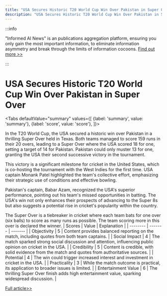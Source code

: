 ```yaml
---
title: "USA Secures Historic T20 World Cup Win Over Pakistan in Super Over"
description: "USA Secures Historic T20 World Cup Win Over Pakistan in Super Over"
---
```



:::info

"Informed AI News" is an publications aggregation platform, ensuring you only gain the most important information, to eliminate information asymmetry and break through the limits of information cocoons.  [Find out more >>](/docs/guides)

:::

# USA Secures Historic T20 World Cup Win Over Pakistan in Super Over


<Tabs
	defaultValue="summary"
	values={[
	{label: 'summary', value: 'summary'},
	{label: 'score', value: 'score'},
]}>
<TabItem value="summary">


In the T20 World Cup, the USA secured a historic win over Pakistan in a thrilling Super Over held in Texas. Both teams managed to score 159 runs in their 20 overs, leading to a Super Over where the USA scored 18 for one, setting a target of 14 for Pakistan. Pakistan could only muster 13 for one, granting the USA their second successive victory in the tournament.

This victory is a significant milestone for cricket in the United States, which is co-hosting the tournament with the West Indies for the first time. USA captain Monank Patel highlighted the team's collective effort, emphasizing their strategic use of conditions and effective bowling.

Pakistan's captain, Babar Azam, recognized the USA's superior performance, pointing out his team's missed opportunities in batting. The USA's win not only enhances their prospects of advancing to the Super 8s but also suggests a potential rise in cricket's popularity within the country.

The Super Over is a tiebreaker in cricket where each team bats for one over (six balls) to score as many runs as possible. The team scoring more in this over is declared the winner.
</TabItem>
<TabItem value="score">
	| Scores     | Value   | Explanation |
	| -------- | ------- | ------- |
	| Objectivity  | 5    | Content provides balanced reporting on the match, including quotes from both team captains.    |
	| Social Impact | 4     | The match sparked strong social discussion and attention, influencing public opinion on cricket in the USA.    |
	| Credibility    | 5    | Content is credible, with solid evidence from the match and quotes from authoritative sources.    |
	| Potential    | 4    | The win could trigger increased interest and investment in cricket in the USA.    |
	| Practicality    | 3    | While the match outcome is practical, its application to broader issues is limited.    |
	| Entertainment Value    | 6    | The thrilling Super Over finish adds high entertainment value, sparking widespread discussion.    |
</TabItem>
</Tabs>

[Full article>>](https://www.cnbc.com/2024/06/07/usa-beat-pakistan-in-historic-triumph-after-thrilling-super-over-win.html)
